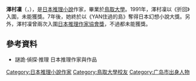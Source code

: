 {{blpsources|time=2018-09-12T07:34:56+00:00}}
{{citecheck|time=2018-09-12T07:34:56+00:00}}
{{Infobox writer <!-- for more information see [[:Template:Infobox_writer/doc|:Template:Infobox writer/doc]] -->
| name = 澤村凜
| image =
| caption =
| birth_date = {{birth date|1963|7|5|df=y}}
| birth_place = [[廣島縣|廣島縣]][[廣島市|廣島市]]
| death_date = 
| death_place = 
| occupation = [[小說家|小說家]]
| genre = [[推理小說|推理小說]]
| movement =
| notableworks = 
| influences =
| influenced =
| website =
}}
'''澤村凜'''（{{jpn|j=沢村 凛|kn=さわむら りん}}，{{bd|1963年|7月5日||}}），是[[日本|日本]][[推理小說|推理小說]]作家，畢業於[[鳥取大學|鳥取大學]]。1991年，澤村凜以《折回》入圍{{link-ja|日本幻想小說大獎|日本ファンタジーノベル大賞}}，未能獲獎。7年後，她終於以《YAN住過的島》奪得日本幻想小說大獎。另外，澤村凜曾兩次入圍[[日本推理作家協會獎|日本推理作家協會獎]]，不過都未能獲獎。

==參考資料==
*謎詭·偵探·推理 日本推理作家與作品

{{Authority control}}
{{DEFAULTSORT:Sawamura Rin}}
[[Category:日本推理小說作家|Category:日本推理小說作家]]
[[Category:鳥取大學校友|Category:鳥取大學校友]]
[[Category:广岛市出身人物|Category:广岛市出身人物]]
{{Japan-writer-stub}}